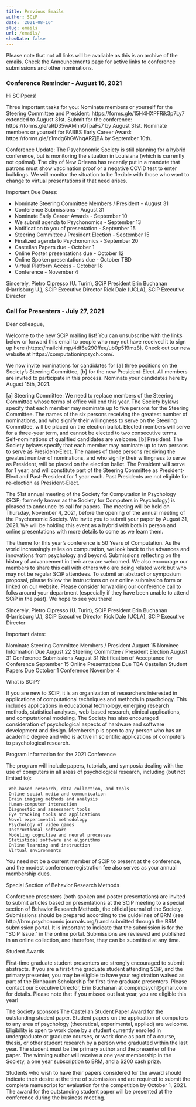 ```yaml
---
title: Previous Emails
author: SCiP
date: '2021-08-16'
slug: emails
url: /emails/
showDate: false
---
```


Please note that not all links will be avaliable as this is an archive of the emails. Check the Announcements page for active links to conference submissions and other nominations. 

### Conference Reminder - August 16, 2021

Hi SCiPpers!

Three important tasks for you:
Nominate members or yourself for the Steering Committee and President: https://forms.gle/15H4HXPFRik3p7Ly7 extended to August 31st.
Submit for the conference: https://forms.gle/aRD35wAMhnQTpaFs7 by August 31st.
Nominate members or yourself for FABBS Early Career Award: https://forms.gle/z1mdg6hGWhqARZjBA by September 10th. 

Conference Update: The Psychonomic Society is still planning for a hybrid conference, but is monitoring the situation in Louisiana (which is currently not optimal). The city of New Orleans has recently put in a mandate that patrons must show vaccination proof or a negative COVID test to enter buildings. We will monitor the situation to be flexible with those who want to change to virtual presentations if that need arises. 

Important Due Dates: 
 
- Nominate Steering Committee Members / President - August 31
- Conference Submissions - August 31
- Nominate Early Career Awards - September 10
- We submit agenda to Psychonomics - September 13
- Notification to you of presentation - September 15
- Steering Committee / President Election - September 15
- Finalized agenda to Psychonomics -  September 20
- Castellan Papers due - October 1
- Online Poster presentations due - October 12
- Online Spoken presentations due - October TBD
- Virtual Platform Access - October 18
- Conference - November 4
 
Sincerely,
Pietro Cipresso (U. Turin), SCiP President
Erin Buchanan (Harrisburg U.), SCiP Executive Director
Rick Dale (UCLA), SCiP Executive Director


### Call for Presenters - July 27, 2021

Dear colleague,
 
Welcome to the new SCiP mailing list! You can unsubscribe with the links below or forward this email to people who may not have received it to sign up here (https://mailchi.mp/4df6e290ffee/ub0p519mz8). Check out our new website at https://computationinpsych.com/. 
 
We now invite nominations for candidates for [a] three positions on the Society's Steering Committee, [b] for the new President-Elect. All members are invited to participate in this process. Nominate your candidates here by August 15th, 2021. 
 
[a] Steering Committee: We need to replace members of the Steering Committee whose terms of office will end this year. The Society bylaws specify that each member may nominate up to five persons for the Steering Committee. The names of the six persons receiving the greatest number of nominations, and who signify their willingness to serve on the Steering Committee, will be placed on the election ballot. Elected members will serve for a three-year term, and cannot be elected to two consecutive terms. Self-nominations of qualified candidates are welcome.
[b] President: The Society bylaws specify that each member may nominate up to two persons to serve as President-Elect. The names of three persons receiving the greatest number of nominations, and who signify their willingness to serve as President, will be placed on the election ballot. The President will serve for 1 year, and will constitute part of the Steering Committee as President-Elect and Past-President for 1 year each. Past Presidents are not eligible for re-election as President-Elect.
 
The 51st annual meeting of the Society for Computation in Psychology (SCiP; formerly known as the Society for Computers in Psychology) is pleased to announce its call for papers. The meeting will be held on Thursday, November 4, 2021, before the opening of the annual meeting of the Psychonomic Society. We invite you to submit your paper by August 31, 2021. We will be holding this event as a hybrid with both in person and online presentations with more details to come as we learn them. 
 
The theme for this year’s conference is 50 Years of Computation. As the world increasingly relies on computation, we look back to the advances and innovations from psychology and beyond. Submissions reflecting on the history of advancement in their area are welcomed. We also encourage our members to share this call with others who are doing related work but who may not be regular SCiP attendees. To submit an abstract or symposium proposal, please follow the instructions on our online submission form or linked on our website. Please consider forwarding our conference call to folks around your department (especially if they have been unable to attend SCiP in the past). We hope to see you there!
 
Sincerely,
Pietro Cipresso (U. Turin), SCiP President
Erin Buchanan (Harrisburg U.), SCiP Executive Director
Rick Dale (UCLA), SCiP Executive Director
 
Important dates:
 
Nominate Steering Committee Members / President
August 15
Nominee Information Due
August 22
Steering Committee / President Election 
August 31
Conference Submissions 
August 31
Notification of Acceptance for Conference 
September 15
Online Presentations Due
TBA
Castellan Student Papers Due
October 1
Conference
November 4

 
What is SCiP?
 
If you are new to SCiP, it is an organization of researchers interested in applications of computational techniques and methods in psychology. This includes applications in educational technology, emerging research methods, statistical analyses, web-based research, clinical applications, and computational modeling. The Society has also encouraged consideration of psychological aspects of hardware and software development and design. Membership is open to any person who has an academic degree and who is active in scientific applications of computers to psychological research.
 
Program Information for the 2021 Conference
 
The program will include papers, tutorials, and symposia dealing with the use of computers in all areas of psychological research, including (but not limited to): 
 
     Web-based research, data collection, and tools
     Online social media and communication
     Brain imaging methods and analysis
     Human-computer interaction 
     Diagnostic and assessment tools
     Eye tracking tools and applications
     Novel experimental methodology
     Psychology of video games
     Instructional software
     Modeling cognitive and neural processes
     Statistical software and algorithms
     Online learning and instruction
     Virtual environments
 
You need not be a current member of SCiP to present at the conference, and the modest conference registration fee also serves as your annual membership dues.
 
Special Section of Behavior Research Methods
 
Conference presenters (both spoken and poster presentations) are invited to submit articles based on presentations at the SCiP meeting to a special section of Behavior Research Methods, the official journal of the Society. Submissions should be prepared according to the guidelines of BRM (see http://brm.psychonomic journals.org/) and submitted through the BRM submission portal. It is important to indicate that the submission is for the “SCiP Issue.” in the online portal. Submissions are reviewed and published in an online collection, and therefore, they can be submitted at any time. 
 
Student Awards
 
First-time graduate student presenters are strongly encouraged to submit abstracts. If you are a first-time graduate student attending SCiP, and the primary presenter, you may be eligible to have your registration waived as part of the Birnbaum Scholarship for first-time graduate presenters. Please contact our Executive Director, Erin Buchanan at compinpsych\@gmail.com for details. Please note that if you missed out last year, you are eligible this year!
 
The Society sponsors The Castellan Student Paper Award for the outstanding student paper. Student papers on the application of computers to any area of psychology (theoretical, experimental, applied) are welcome. Eligibility is open to work done by a student currently enrolled in undergraduate or graduate courses, or work done as part of a course, thesis, or other student research by a person who graduated within the last year. The student must be the primary author and the presenter of the paper. The winning author will receive a one year membership in the Society, a one year subscription to BRM, and a $200 cash prize. 
 
Students who wish to have their papers considered for the award should indicate their desire at the time of submission and are required to submit the complete manuscript for evaluation for the competition by October 1, 2021. The award for the outstanding student paper will be presented at the conference during the business meeting. 

